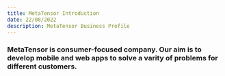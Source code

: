 ```yaml
---
title: MetaTensor Introduction
date: 22/08/2022
description: MetaTensor Business Profile
---
```


### MetaTensor is consumer-focused company. Our aim is to develop mobile and web apps to solve a varity of problems for different customers.
